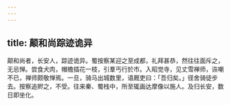```yaml
---
---
---
```

title: 颠和尚踪迹诡异
---



颠和尚者，长安人，踪迹诡异。蜀按察某迎之至成都，礼拜甚恭，然往往面斥之，无忌惮。尝食犬肉，帽檐插花一枝，引羣丐行於市。入昭觉寺，见丈雪禅师，诙嘲不已，禅师颇敬惮焉。一旦，骑马出城数里，语厩吏曰：「吾归矣。」径舍骑徒步去。按察追赆之，不受。往来秦、蜀栈中，所至辄画达摩像以施人。及归长安，数日即坐化。